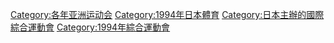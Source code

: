 {{Catmore}}

[[Category:各年亚洲运动会|Category:各年亚洲运动会]]
[[Category:1994年日本體育|Category:1994年日本體育]]

[[Category:日本主辦的國際綜合運動會|Category:日本主辦的國際綜合運動會]]
[[Category:1994年綜合運動會|Category:1994年綜合運動會]]